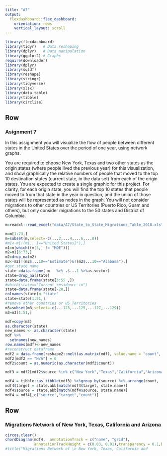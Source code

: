 ```yaml
---
title: "A7"
output: 
  flexdashboard::flex_dashboard:
    orientation: rows
    vertical_layout: scroll
---
```


```r
library(flexdashboard)
library(tidyr)   # Data reshaping
library(dplyr)   # Data manipulation
library(ggplot2) # Graphs
require(downloader)  
library(dplyr)
library(sqldf)
library(reshape)
library(stringr)
library(tidyverse)
library(xlsx)
library(data.table)
library(tibble)
library(circlize)
```

Row
-------------------------------

### Asignment 7

In this assignment you will visualize the flow of people between different states in the United States over the period of one year, using network graphs.

You are required to choose New York, Texas and two other states as the origin states (where people lived the previous year) for this visualization, and show graphically the relative numbers of people that moved to the top 10 destination states (current state, in the data set) from each of the origin states. You are expected to create a single graphic for this project. For clarity, for each origin state, you will find the top 10 states that people moved to from that state in the year in question, and the union of those states will be represented as nodes in the graph. You will not consider migrations to other countries or US Territories (Puerto Rico, Guam and others), but only consider migrations to the 50 states and District of Columbia.

```r
m=readxl::read_excel("data/A7/State_to_State_Migrations_Table_2018.xls",skip = 4,col_names = FALSE) 

m=m[1:73,]
m=subset(m,select=-c(...2,...4,...6,...8))
#m1<-m[!(m$...1=="United States2"),]
m1=m[which((m[3,] != "MOE"))]
m2=m1[6:73,]
m2=drop_na(m2)
m3<-m2[!(m2$...10=="Estimate")&!(m2$...10=="Alabama"),]
#get state name
state =data.frame( m   %>% .$...1 %>%as.vector)
state=drop_na(state)
state=data.frame(state[3:55 ,])
#which(state=="Current residence in")
state=data.frame(state[-28,])
colnames(state)<-"state"
state=state[1:51,]
#remove other countries or US Territories
m3=subset(m3,select=-c(...123,...125,...127,...129))
m3=m3[1:51,]

mdf=copy(m3)
as.character(state)
new_names <- as.character(state)
mdf %>%
  setnames(new_names)
row.names(mdf)<-new_names
#reconstruct dataframe
mdf2 = data.frame(reshape2::melt(as.matrix(mdf), value.name = "count", varnames=c('target', 'source')))
mdf2[mdf2 == "N/A"] = 0
mdf2$count = as.numeric(as.character(mdf2$count))

mdf3 = mdf2[mdf2$source %in% c("New York","Texas","California","Arizona"),]

mdf4 = tibble::as_tibble(mdf3) %>%group_by(source) %>% arrange(count, .by_group = TRUE) %>%top_n(10)
mdf4$target = state.abb[match(mdf4$target, state.name)]
mdf4$source = state.abb[match(mdf4$source, state.name)]
mdf4 = mdf4[,c("source","target","count")]

```

Row
---------------------------------------

### Migrations Network of New York, Texas, California and Arizona {data-height=700}

```r

circos.clear()
chordDiagram(mdf4,  annotationTrack = c("name", "grid"),
             annotationTrackHeight = c(0.03, 0.01),transparency = 0.1,big.gap = 1)
#title("Migrations Network of \n New York, Texas, California and 		Arizona", cex = 0.8)
```
